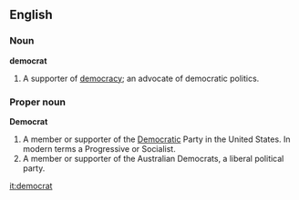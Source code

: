 ==English==

===Noun===
'''democrat'''
# A supporter of [[democracy]]; an advocate of democratic politics.

===Proper noun===
'''Democrat'''
# A member or supporter of the [[Democratic]] Party in the United States. In modern terms a Progressive or Socialist.
# A member or supporter of the Australian Democrats, a liberal political party.

[[it:democrat]]
